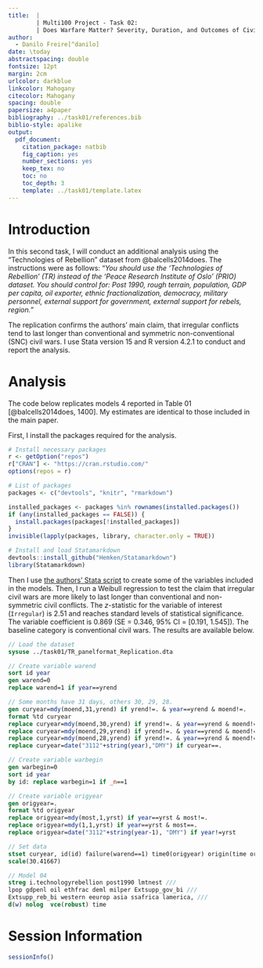 ```yaml
---
title:  |
        | Multi100 Project - Task 02: 
        | Does Warfare Matter? Severity, Duration, and Outcomes of Civil Wars
author: 
  - Danilo Freire[^danilo]
date: \today
abstractspacing: double
fontsize: 12pt
margin: 2cm
urlcolor: darkblue
linkcolor: Mahogany
citecolor: Mahogany
spacing: double
papersize: a4paper
bibliography: ../task01/references.bib
biblio-style: apalike
output:
  pdf_document:
    citation_package: natbib
    fig_caption: yes
    number_sections: yes
    keep_tex: no
    toc: no
    toc_depth: 3
    template: ../task01/template.latex
---
```


[^danilo]: Senior Lecturer, School of Social and Political Sciences, University
of Lincoln, Lincoln, UK, <dfreire@lincoln.ac.uk>,
<https://danilofreire.github.io>. Replication materials are available
at: <https://github.com/danilofreire/multi100-project>.

# Introduction
\label{sec:intro}

In this second task, I will conduct an additional analysis using the
"Technologies of Rebellion" dataset from @balcells2014does. The instructions
were as follows: "_You should use the 'Technologies of Rebellion' (TR) instead
of the 'Peace Research Institute of Oslo' (PRIO) dataset. You should control
for: Post 1990, rough terrain, population, GDP per capita, oil exporter, ethnic
fractionalization, democracy, military personnel, external support for
government, external support for rebels, region._"

The replication confirms the authors' main claim, that irregular conflicts tend
to last longer than conventional and symmetric non-conventional (SNC) civil
wars. I use Stata version 15 and R version 4.2.1 to conduct and report the analysis.

# Analysis
\label{sec:analysis}

The code below replicates models 4 reported in Table 01 [@balcells2014does,
1400]. My estimates are identical to those included in the main paper.

First, I install the packages required for the analysis.

```r
# Install necessary packages
r <- getOption("repos")
r["CRAN"] <- "https://cran.rstudio.com/"
options(repos = r)

# List of packages
packages <- c("devtools", "knitr", "rmarkdown")

installed_packages <- packages %in% rownames(installed.packages())
if (any(installed_packages == FALSE)) {
  install.packages(packages[!installed_packages])
}
invisible(lapply(packages, library, character.only = TRUE))

# Install and load Statamarkdown
devtools::install_github("Hemken/Statamarkdown")
library(Statamarkdown)
```

Then I use [the authors' Stata
script](https://osf.io/js2my/?view_only=5b822a6c354940c5a5127c97d2c588fd) to
create some of the variables included in the models. Then, I run a Weibull
regression to test the claim that irregular civil wars are more likely to last
longer than conventional and non-symmetric civil conflicts. The _z_-statistic
for the variable of interest (`Irregular`) is 2.51 and reaches standard levels
of statistical significance. The variable coefficient is 0.869 (SE = 0.346, 95%
CI = [0.191, 1.545]). The baseline category is conventional civil wars. The
results are available below.

```stata
// Load the dataset
sysuse ../task01/TR_panelformat_Replication.dta

// Create variable warend
sort id year
gen warend=0
replace warend=1 if year==yrend

// Some months have 31 days, others 30, 29, 28.
gen curyear=mdy(moend,31,yrend) if yrend!=. & year==yrend & moend!=.
format %td curyear
replace curyear=mdy(moend,30,yrend) if yrend!=. & year==yrend & moend!=. & curyear==.
replace curyear=mdy(moend,29,yrend) if yrend!=. & year==yrend & moend!=. & curyear==.
replace curyear=mdy(moend,28,yrend) if yrend!=. & year==yrend & moend!=. & curyear==.
replace curyear=date("3112"+string(year),"DMY") if curyear==.

// Create variable warbegin
gen warbegin=0
sort id year
by id: replace warbegin=1 if _n==1 

// Create variable origyear
gen origyear=.
format %td origyear
replace origyear=mdy(most,1,yrst) if year==yrst & most!=.
replace origyear=mdy(1,1,yrst) if year==yrst & most==.
replace origyear=date("3112"+string(year-1), "DMY") if year!=yrst

// Set data
stset curyear, id(id) failure(warend==1) time0(origyear) origin(time origyear) ///
scale(30.41667)

// Model 04
streg i.technologyrebellion post1990 lmtnest /// 
lpop gdpenl oil ethfrac deml milper Extsupp_gov_bi ///
Extsupp_reb_bi western eeurop asia ssafrica lamerica, ///
d(w) nolog  vce(robust) time 
```

# Session Information
\label{sec:sessionInfo}

```r
sessionInfo()
```

\setlength{\parindent}{0cm}
\setlength{\parskip}{5pt}
